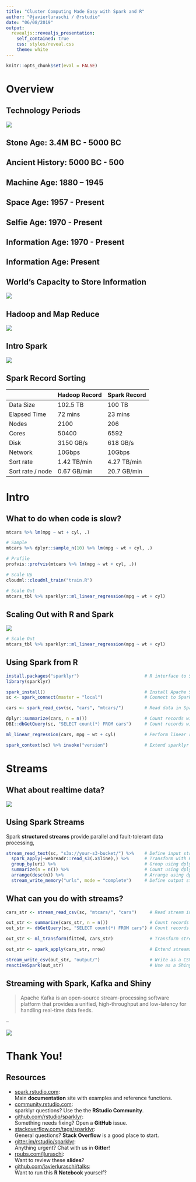 ```yaml
---
title: "Cluster Computing Made Easy with Spark and R"
author: "@javierluraschi / @rstudio"
date: "06/08/2019"
output:
  revealjs::revealjs_presentation:
    self_contained: true
    css: styles/reveal.css
    theme: white
---
```


```r
knitr::opts_chunk$set(eval = FALSE)
```

# Overview

## Technology Periods

![](images/intro-technology-periods.png)

## Stone Age: 3.4M BC - 5000 BC {data-background="images/intro-stone-age.jpeg"}

## Ancient History: 5000 BC - 500 {data-background="images/intro-ancient-history.jpg"}

## Machine Age: 1880 – 1945 {data-background="images/intro-machine-age.jpg"}

## Space Age: 1957 - Present {data-background="images/intro-space-age.jpg"}

## Selfie Age: 1970 - Present {data-background="images/intro-selfie-age.jpeg"}

## Information Age: 1970 - Present {data-background="images/intro-katie-bouman.jpg"}

## Information Age: Present {data-background="images/intro-katie-bouman-disks.png"}

## World's Capacity to Store Information

![](images/intro-world-store-capacity.png)

## Hadoop and Map Reduce

![](images/intro-simple-map-reduce-example.png)

## Intro Spark

![](images/intro-hadoop-spark-logistic-regression.png)

## Spark Record Sorting

|                  | Hadoop Record | Spark Record  |
|------------------|---------------|---------------|
| Data Size        | 102.5 TB      | 100 TB        |
| Elapsed Time     | 72 mins       | 23 mins       |
| Nodes            | 2100          | 206           |
| Cores            | 50400         | 6592          |
| Disk             | 3150 GB/s     | 618 GB/s      |
| Network          | 10Gbps        | 10Gbps        |
| Sort rate        | 1.42 TB/min   | 4.27 TB/min   |
| Sort rate / node | 0.67 GB/min   | 20.7 GB/min   |

# Intro

## What to do when code is slow?

```r
mtcars %>% lm(mpg ~ wt + cyl, .)
```

```r
# Sample
mtcars %>% dplyr::sample_n(10) %>% lm(mpg ~ wt + cyl, .)
```

```r
# Profile
profvis::profvis(mtcars %>% lm(mpg ~ wt + cyl, .))
```

```r
# Scale Up
cloudml::cloudml_train("train.R")
```

```r
# Scale Out
mtcars_tbl %>% sparklyr::ml_linear_regression(mpg ~ wt + cyl)
```

## Scaling Out with R and Spark

![](https://s3.amazonaws.com/javierluraschi/scaling-r-with-spark-rstudio-conf/images/spark-scale-out-scale-up.png)

```r
# Scale Out
mtcars_tbl %>% sparklyr::ml_linear_regression(mpg ~ wt + cyl)
```

## Using Spark from R

```r
install.packages("sparklyr")                         # R interface to Spark
library(sparklyr)
```

```r
spark_install()                                      # Install Apache Spark
sc <- spark_connect(master = "local")                # Connect to Spark cluster
```

```r
cars <- spark_read_csv(sc, "cars", "mtcars/")        # Read data in Spark

dplyr::summarize(cars, n = n())                      # Count records with dplyr
DBI::dbGetQuery(sc, "SELECT count(*) FROM cars")     # Count records with DBI
```

```r
ml_linear_regression(cars, mpg ~ wt + cyl)           # Perform linear regression
```

```r
spark_context(sc) %>% invoke("version")              # Extend sparklyr with Scala
```

# Streams

## What about realtime data?

![](https://s3.amazonaws.com/javierluraschi/scaling-r-with-spark-rstudio-conf/images/realtime-spark-r-twitter.png)

## Using Spark Streams

Spark **structured streams** provide parallel and fault-tolerant data processing,

```r
stream_read_text(sc, "s3a://your-s3-bucket/") %>%    # Define input stream
  spark_apply(~webreadr::read_s3(.x$line),) %>%      # Transform with R
  group_by(uri) %>%                                  # Group using dplyr
  summarize(n = n()) %>%                             # Count using dplyr
  arrange(desc(n)) %>%                               # Arrange using dplyr
  stream_write_memory("urls", mode = "complete")     # Define output stream
```

## What can you do with streams?

```r
cars_str <- stream_read_csv(sc, "mtcars/", "cars")     # Read stream in Spark
```

```r
out_str <- summarize(cars_str, n = n())                # Count records with dplyr
out_str <- dbGetQuery(sc, "SELECT count(*) FROM cars") # Count records with DBI
```

```r
out_str <- ml_transform(fitted, cars_str)              # Transform stream with model
```

```r
out_str <- spark_apply(cars_str, nrow)                 # Extend streams with R
```


```r
stream_write_csv(out_str, "output/")                   # Write as a CSV stream
reactiveSpark(out_str)                                 # Use as a Shiny reactive
```

## Streaming with Spark, Kafka and Shiny

> Apache Kafka is an open-source stream-processing software platform that provides a unified, high-throughput and low-latency for handling real-time data feeds.

--

![](https://s3.amazonaws.com/javierluraschi/scaling-r-with-spark-rstudio-conf/images/streaming-kafka-spark-shiny.png)

# Thank You!

## Resources

- <div class="highlight">[spark.rstudio.com](https://spark.rstudio.com):</div> Main **documentation** site with examples and reference functions.
- <div class="highlight">[community.rstudio.com](https://community.rstudio.com/search?q=sparklyr):</div> sparklyr questions? Use the the **RStudio Community**.
- <div class="highlight">[github.com/rstudio/sparklyr](https://github.com/rstudio/sparklyr):</div> Something needs fixing? Open a **GitHub** issue.
- <div class="highlight">[stackoverflow.com/tags/sparklyr](https://stackoverflow.com/tags/sparklyr):</div> General questions? **Stack Overflow** is a good place to start.
- <div class="highlight">[gitter.im/rstudio/sparklyr](https://gitter.im/rstudio/sparklyr):</div> Anything urgent? Chat with us in **Gitter**!
- <div class="highlight">[rpubs.com/jluraschi](http://rpubs.com/jluraschi/sdss-2019-spark):</div> Want to review these **slides**?
- <div class="highlight">[github.com/javierluraschi/talks](https://github.com/javierluraschi/talks/tree/master/2019-05-31):</div> Want to run this **R Notebook** yourself?
